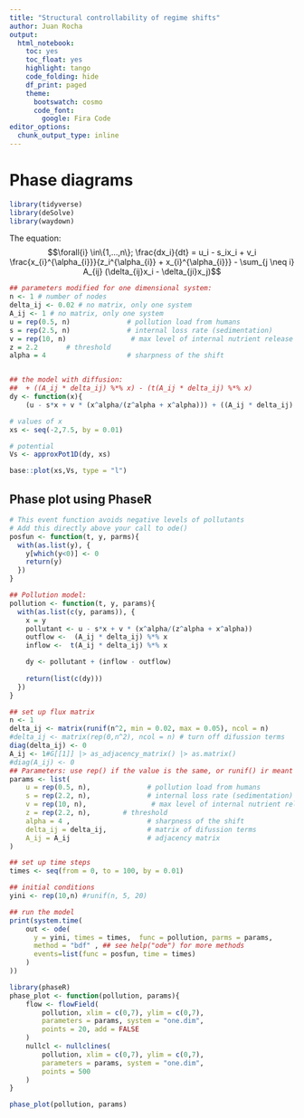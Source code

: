 ```yaml
---
title: "Structural controllability of regime shifts"
author: Juan Rocha
output:
  html_notebook:
    toc: yes
    toc_float: yes
    highlight: tango
    code_folding: hide
    df_print: paged
    theme: 
      bootswatch: cosmo
      code_font:
        google: Fira Code
editor_options: 
  chunk_output_type: inline
---
```


# Phase diagrams

```r
library(tidyverse)
library(deSolve)
library(waydown)
```

The equation:
$$\forall{i} \in\{1,...,n\}; \frac{dx_i}{dt} = u_i - s_ix_i + v_i \frac{x_{i}^{\alpha_{i}}}{z_i^{\alpha_{i}} + x_{i}^{\alpha_{i}}} 
- \sum_{j \neq i} A_{ij} (\delta_{ij}x_i - \delta_{ji}x_j)$$

```r
## parameters modified for one dimensional system:
n <- 1 # number of nodes
delta_ij <- 0.02 # no matrix, only one system
A_ij <- 1 # no matrix, only one system
u = rep(0.5, n)              # pollution load from humans
s = rep(2.5, n)              # internal loss rate (sedimentation)
v = rep(10, n)                # max level of internal nutrient release
z = 2.2       # threshold
alpha = 4                    # sharpness of the shift


## the model with diffusion:
##  + ((A_ij * delta_ij) %*% x) - (t(A_ij * delta_ij) %*% x)
dy <- function(x){ 
    (u - s*x + v * (x^alpha/(z^alpha + x^alpha))) + ((A_ij * delta_ij) %*% x) - (t(A_ij * delta_ij) %*% x)}

# values of x
xs <- seq(-2,7.5, by = 0.01)

# potential
Vs <- approxPot1D(dy, xs)

base::plot(xs,Vs, type = "l")
```

## Phase plot using PhaseR

```r
# This event function avoids negative levels of pollutants
# Add this directly above your call to ode()
posfun <- function(t, y, parms){
  with(as.list(y), {
    y[which(y<0)] <- 0
    return(y)
  })
}

## Pollution model:
pollution <- function(t, y, params){
  with(as.list(c(y, params)), {
    x = y
    pollutant <- u - s*x + v * (x^alpha/(z^alpha + x^alpha))
    outflow <-  (A_ij * delta_ij) %*% x
    inflow <-  t(A_ij * delta_ij) %*% x

    dy <- pollutant + (inflow - outflow)
    
    return(list(c(dy)))
  })
}

## set up flux matrix
n <- 1
delta_ij <- matrix(runif(n^2, min = 0.02, max = 0.05), ncol = n)
#delta_ij <- matrix(rep(0,n^2), ncol = n) # turn off difussion terms
diag(delta_ij) <- 0
A_ij <- 1#G[[1]] |> as_adjacency_matrix() |> as.matrix()
#diag(A_ij) <- 0
## Parameters: use rep() if the value is the same, or runif() ir meant to be different across systems
params <- list(
    u = rep(0.5, n),              # pollution load from humans
    s = rep(2.2, n),              # internal loss rate (sedimentation)
    v = rep(10, n),                # max level of internal nutrient release
    z = rep(2.2, n),        # threshold
    alpha = 4 ,                   # sharpness of the shift
    delta_ij = delta_ij,          # matrix of difussion terms
    A_ij = A_ij                   # adjacency matrix
)

## set up time steps
times <- seq(from = 0, to = 100, by = 0.01)

## initial conditions
yini <- rep(10,n) #runif(n, 5, 20)

## run the model
print(system.time(
    out <- ode(
      y = yini, times = times,  func = pollution, parms = params,
      method = "bdf" , ## see help("ode") for more methods
      events=list(func = posfun, time = times)
    )
))
```



```r
library(phaseR)
phase_plot <- function(pollution, params){
    flow <- flowField(
        pollution, xlim = c(0,7), ylim = c(0,7),
        parameters = params, system = "one.dim",
        points = 20, add = FALSE
    )
    nullcl <- nullclines(
        pollution, xlim = c(0,7), ylim = c(0,7),
        parameters = params, system = "one.dim",
        points = 500
    )
}

phase_plot(pollution, params)
```




